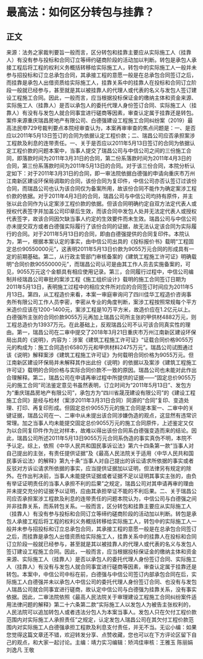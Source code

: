 # 最高法：如何区分转包与挂靠？
## 正文
来源：法务之家裁判要旨一般而言，区分转包和挂靠主要应从实际施工人（挂靠人）有没有参与投标和合同订立等缔约磋商阶段的活动加以判断。转包是承包人承接工程后将工程的权利义务概括转移给实际施工人，转包中的实际施工人一般并未参与招投标和订立总承包合同，其承接工程的意愿一般是在总承包合同签订之后，而挂靠是承包人出借资质给实际施工人，挂靠关系中的挂靠人在投标和合同订立阶段一般就已经参与，甚至就是其以被挂靠人的代理人或代表的名义与发包人签订建设工程施工合同。因此，一般而言，应当根据投标保证金的缴纳主体和资金来源、实际施工人（挂靠人）是否以承包人的委托代理人身份签订合同、实际施工人（挂靠人）有没有与发包人就合同事宜进行磋商等因素，审查认定属于挂靠还是转包。案件来源重庆瑞昌房地产有限公司、白德强建设工程施工合同纠纷案（2019）最高法民申729号裁判要点本院经审查认为，本案再审审查的焦点问题是：一、是否应以2011年5月13日签订的合同为依据认定工程价款；二、瑞昌公司应否承担案涉工程款及利息的连带责任。一、关于是否应以2011年5月13日签订的合同为依据认定工程价款的问题本案中，当事人提交了瑞昌公司与中信公司之间的三份施工合同，即落款时间为2011年3月31日的合同，第二份系落款时间为2011年4月3日的合同，第三份系落款时间为2011年5月13日的合同。对于该三份合同，本院分析认定如下：对于2011年3月31日的合同，即一审法院依据白德强的申请向重庆市万州江南新区建设环保局调取的合同，该份合同为复印件，中信公司亦否认签订过该份合同，而瑞昌公司也认为该合同仅为备案所用，故该份合同不能作为确定案涉工程价款的依据。对于2011年4月3日的合同，瑞昌公司与中信公司均持有原件，并主张以此合同作为认定案涉工程价款的依据。但该合同明确约定自双方法定代表人或授权代表签字并加盖公司印章后生效，而该合同中发包人处并无法定代表人或授权代表签字，故该合同因欠缺当事人约定的生效要件而未生效。瑞昌公司与中信公司亦未提交双方或者白德强实际履行了该份合同的证据，故无法认定该合同为实际履行的合同。对于2011年5月13日的合同，即由白德强提供的合同复印件。本院认为，第一，根据本案认定的事实，由中信公司出具的《投标报价书》载明“工程固定总价90550000元”，这表明2011年5月13日价款为9055万元合同的形成具有一定的前期基础。第二，从行政主管部门审核备案的《建筑工程施工许可证》明确载明“合同价款90550000元”，而瑞昌公司认可是由其工作人员去实施备案的，可见，9055万元这个金额具有相应使用记录。第三，合同履行过程中，中信公司编制并经瑞昌公司审批的案涉工程《施工组织设计》载明的施工合同签订日期为2011年5月13日，表明施工过程中的相应文件所对应的合同签订时间应为2011年5月13日。第四，从工程造价来看，本案一审庭审询问了四川佳华工程造价咨询事务所有限公司工作人员李密，李密从专业的角度判断，案涉工程按照常规每个平方米造价应该在1200-1400元，案涉工程是10万平方米，故造价应在1.2亿元以上。白德强所主张的合同价款9055万元再加上瑞昌公司所主张的甲供材4882万元，则工程总造价为13937万元。在此基础上，反观瑞昌公司不认可该合同真实性的理由。第一，瑞昌公司在二审中提交了2018年3月21日重庆市万州江南新区建设环保局出具的《说明》，内容为：涉案《建筑工程施工许可证》“证载合同价格9055万元的构成为：施工合同造价6580万元和甲供材料2475万元”。瑞昌公司试图通过该《说明》解释案涉《建筑工程施工许可证》为何载明合同价格为9055万元。但江南新区建设环保局并未解释其作出此份《说明》的依据以及案涉《建筑工程施工许可证》载明的合同价格与实际合同价款不一致的原因。瑞昌公司也未能对此作出合理解释。第二，瑞昌公司在申请再审过程中所提供的证据——“固定总价9055万元的施工合同”司法鉴定意见书虽然表明，订立时间为“2011年5月13日”、发包方为“重庆瑞昌房地产有限公司”，承包方为“四川省晟茂建设有限公司”的《建设工程施工合同》是经与检材（案涉2011年3月31日合同）同源的“合同”复印、变造处理、打印、再复印形成。但固定总价9055万元的施工合同是本案一、二审中的关键证据，瑞昌公司在一、二审中从未提出该合同涉嫌伪造的观点，这显然有违常识常理。加之当事人均未能提交固定总价9055万元的施工合同原件，上述鉴定又仅为以合同复印件作为比对样本，故难以得出该份合同系白德强变造而来的结论。因此，瑞昌公司所述2011年5月13日9055万元合同系伪造的事实真伪不明，本院不予认定。综上，依照《中华人民共和国民事诉讼法》第六十四条第一款“当事人对自己提出的主张，有责任提供证据”及《最高人民法院关于适用〈中华人民共和国民事诉讼法〉的解释》第九十条“当事人对自己提出的诉讼请求所依据的事实或者反驳对方诉讼请求所依据的事实，应当提供证据加以证明，但法律另有规定的除外。在作出判决前，当事人未能提供证据或者证据不足以证明其事实主张的，由负有举证证明责任的当事人承担不利的后果”之规定，瑞昌公司对其申请再审的理由并未提交充分的证据予以证明，应由其承担举证不能的不利后果。二、关于瑞昌公司应否承担案涉工程款及利息的连带责任的问题本院认为，中信公司与白德强之间并非挂靠关系，而系转包关系。一般而言，区分转包和挂靠主要应从实际施工人（挂靠人）有没有参与投标和合同订立等缔约磋商阶段的活动加以判断。转包是承包人承接工程后将工程的权利义务概括转移给实际施工人，转包中的实际施工人一般并未参与招投标和订立总承包合同，其承接工程的意愿一般是在总承包合同签订之后，而挂靠是承包人出借资质给实际施工人，挂靠关系中的挂靠人在投标和合同订立阶段一般就已经参与，甚至就是其以被挂靠人的代理人或代表的名义与发包人签订建设工程施工合同。因此，一般而言，应当根据投标保证金的缴纳主体和资金来源、实际施工人（挂靠人）是否以承包人的委托代理人身份签订合同、实际施工人（挂靠人）有没有与发包人就合同事宜进行磋商等因素，审查认定属于挂靠还是转包。本案中，中信公司中标在前，白德强与中信公司签订内部承包合同在后，实际施工人白德强并未以承包人中信公司的委托代理人身份签订合同、也没有与发包人瑞昌公司就合同事宜进行磋商，故认定中信公司与白德强为挂靠关系，没有事实依据。因此，二审法院依照《最高人民法院关于审理建设工程施工合同纠纷案件适用法律问题的解释》第二十六条第二款“实际施工人以发包人为被告主张权利的，人民法院可以追加转包人或者违法分包人为本案当事人。发包人只在欠付工程价款范围内对实际施工人承担责任”之规定，认定发包人瑞昌公司在其欠付工程价款范围内对实际施工人白德强承担工程款及利息支付责任，并无不当。无讼小编：如果您觉得这篇文章还不错，欢迎转发分享、点赞收藏，您也可以在下方评论区留下自己的观点，和大家一起讨论。主编：靖力实习编辑：矫鸿佳审核：王雅玉 陈丽娟 刘逸凡 王敬